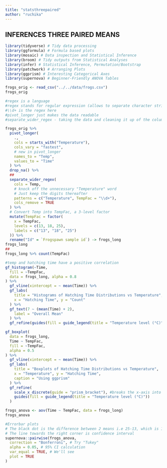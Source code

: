 ```yaml
---
title: "statsthreepaired"
author: "ruchika"
---
```


## INFERENCES THREE PAIRED MEANS

```r
library(tidyverse) # Tidy data processing
library(ggformula) # Formula based plots
library(mosaic) # Data inspection and Statistical Inference
library(broom) # Tidy outputs from Statistical Analyses
library(infer) # Statistical Inference, Permutation/Bootstrap
library(patchwork) # Arranging Plots
library(ggprism) # Interesting Categorical Axes
library(supernova) # Beginner-Friendly ANOVA Tables
```

```r
frogs_orig <- read_csv("../../data/frogs.csv")
frogs_orig
```

```r
#regex is a language
#regex stands for regular expression (allows to separate character strings into words/digits) 
#\\d+ is the regex here
#pivot_longer just makes the data readable
#separate_wider_regex - taking the data and cleaning it up of the column temp into 13, 18 & 25

frogs_orig %>%
  pivot_longer(
    .,
    cols = starts_with("Temperature"),
    cols_vary = "fastest",
    # new in pivot_longer
    names_to = "Temp",
    values_to = "Time"
  ) %>%
  drop_na() %>%
  ##
  separate_wider_regex(
    cols = Temp,
    # knock off the unnecessary "Temperature" word
    # Just keep the digits thereafter
    patterns = c("Temperature", TempFac = "\\d+"),
    cols_remove = TRUE
  ) %>%
  # Convert Temp into TempFac, a 3-level factor
  mutate(TempFac = factor(
    x = TempFac,
    levels = c(13, 18, 25),
    labels = c("13", "18", "25")
  )) %>%
  rename("Id" = `Frogspawn sample id`) -> frogs_long
frogs_long
##
frogs_long %>% count(TempFac)
```

```r
#temp and hatching time have a positive correlation
gf_histogram(~Time,
  fill = ~TempFac,
  data = frogs_long, alpha = 0.8
) %>%
  gf_vline(xintercept = ~ mean(Time)) %>%
  gf_labs(
    title = "Histograms of Hatching Time Distributions vs Temperature",
    x = "Hatching Time", y = "Count"
  ) %>%
  gf_text(7 ~ (mean(Time) + 2),
    label = "Overall Mean"
  ) %>%
  gf_refine(guides(fill = guide_legend(title = "Temperature level (°C)")))
```

```r
gf_boxplot(
  data = frogs_long,
  Time ~ TempFac,
  fill = ~TempFac,
  alpha = 0.5
) %>%
  gf_vline(xintercept = ~ mean(Time)) %>%
  gf_labs(
    title = "Boxplots of Hatching Time Distributions vs Temperature",
    x = "Temperature", y = "Hatching Time",
    caption = "Using ggprism"
  ) %>%
  gf_refine(
    scale_x_discrete(guide = "prism_bracket"), #breaks the x-axis into 3 parts
    guides(fill = guide_legend(title = "Temperature level (°C)"))
  )
```

```r
frogs_anova <- aov(Time ~ TempFac, data = frogs_long)
frogs_anova
```

```r
#Errorbar plots
# The black dot is the difference between 2 means i.e 25-13, which is 12 where it is plotted
# The line towards the right corner is confidence interval
supernova::pairwise(frogs_anova,
  correction = "Bonferroni", # Try "Tukey"
  alpha = 0.05, # 95% CI calculation
  var_equal = TRUE, # We'll see
  plot = TRUE
)
```
